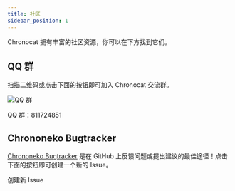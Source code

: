 ```yaml
---
title: 社区
sidebar_position: 1
---
```



Chronocat 拥有丰富的社区资源，你可以在下方找到它们。

## QQ 群

扫描二维码或点击下面的按钮即可加入 Chronocat 交流群。

![QQ 群](./qqgroup.png)

<Link
  className="button button--secondary button--lg"
  to="https://qm.qq.com/q/8DGutYhqzm"
>
  <span>QQ 群：811724851</span>
</Link>

## Chrononeko Bugtracker

[Chrononeko Bugtracker](https://github.com/chrononeko/bugtracker)
是在 GitHub 上反馈问题或提出建议的最佳途径！点击下面的按钮即可创建一个新的 Issue。

<Link
  className="button button--secondary button--lg"
  to="https://github.com/chrononeko/bugtracker/issues/new/choose"
>
  <span>创建新 Issue</span>
</Link>
